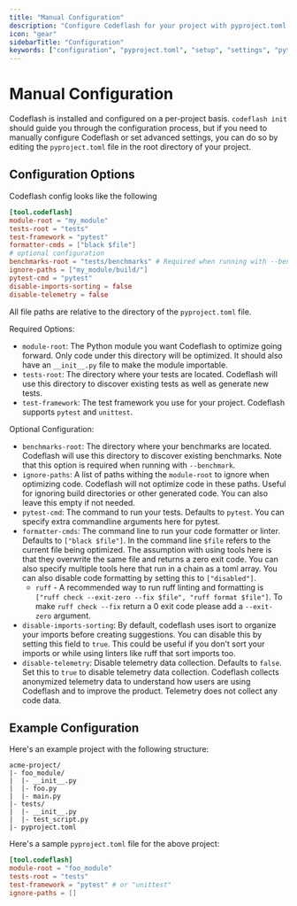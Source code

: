 ```yaml
---
title: "Manual Configuration"
description: "Configure Codeflash for your project with pyproject.toml settings and advanced options"
icon: "gear"
sidebarTitle: "Configuration"
keywords: ["configuration", "pyproject.toml", "setup", "settings", "pytest", "formatter"]
---
```


# Manual Configuration

Codeflash is installed and configured on a per-project basis.
`codeflash init` should guide you through the configuration process, but if you need to manually configure Codeflash or set advanced settings, you can do so by editing the `pyproject.toml` file in the root directory of your project.

## Configuration Options
Codeflash config looks like the following
```toml
[tool.codeflash]
module-root = "my_module"
tests-root = "tests"
test-framework = "pytest"
formatter-cmds = ["black $file"]
# optional configuration
benchmarks-root = "tests/benchmarks" # Required when running with --benchmark
ignore-paths = ["my_module/build/"]
pytest-cmd = "pytest"
disable-imports-sorting = false
disable-telemetry = false
```
All file paths are relative to the directory of the `pyproject.toml` file.

Required Options:
- `module-root`: The Python module you want Codeflash to optimize going forward. Only code under this directory will be optimized. It should also have an `__init__.py` file to make the module importable.
- `tests-root`: The directory where your tests are located. Codeflash will use this directory to discover existing tests as well as generate new tests.
- `test-framework`: The test framework you use for your project. Codeflash supports `pytest` and `unittest`.

Optional Configuration:
- `benchmarks-root`: The directory where your benchmarks are located. Codeflash will use this directory to discover existing benchmarks. Note that this option is required when running with `--benchmark`.
- `ignore-paths`: A list of paths withing the `module-root` to ignore when optimizing code. Codeflash will not optimize code in these paths. Useful for ignoring build directories or other generated code. You can also leave this empty if not needed.
- `pytest-cmd`: The command to run your tests. Defaults to `pytest`. You can specify extra commandline arguments here for pytest.
- `formatter-cmds`: The command line to run your code formatter or linter. Defaults to `["black $file"]`. In the command line `$file` refers to the current file being optimized. The assumption with using tools here is that they overwrite the same file and returns a zero exit code. You can also specify multiple tools here that run in a chain as a toml array. You can also disable code formatting by setting this to `["disabled"]`.
  - `ruff` - A recommended way to run ruff linting and formatting is `["ruff check --exit-zero --fix $file", "ruff format $file"]`. To make `ruff check --fix` return a 0 exit code please add a `--exit-zero` argument. 
- `disable-imports-sorting`: By default, codeflash uses isort to organize your imports before creating suggestions. You can disable this by setting this field to `true`. This could be useful if you don't sort your imports or while using linters like ruff that sort imports too.
- `disable-telemetry`: Disable telemetry data collection. Defaults to `false`. Set this to `true` to disable telemetry data collection. Codeflash collects anonymized telemetry data to understand how users are using Codeflash and to improve the product. Telemetry does not collect any code data.

## Example Configuration
Here's an example project with the following structure:
```text
acme-project/
|- foo_module/
|  |- __init__.py
|  |- foo.py
|  |- main.py
|- tests/
|  |- __init__.py
|  |- test_script.py
|- pyproject.toml
```

Here's a sample `pyproject.toml` file for the above project:
```toml
[tool.codeflash]
module-root = "foo_module"
tests-root = "tests"
test-framework = "pytest" # or "unittest"
ignore-paths = []
```
